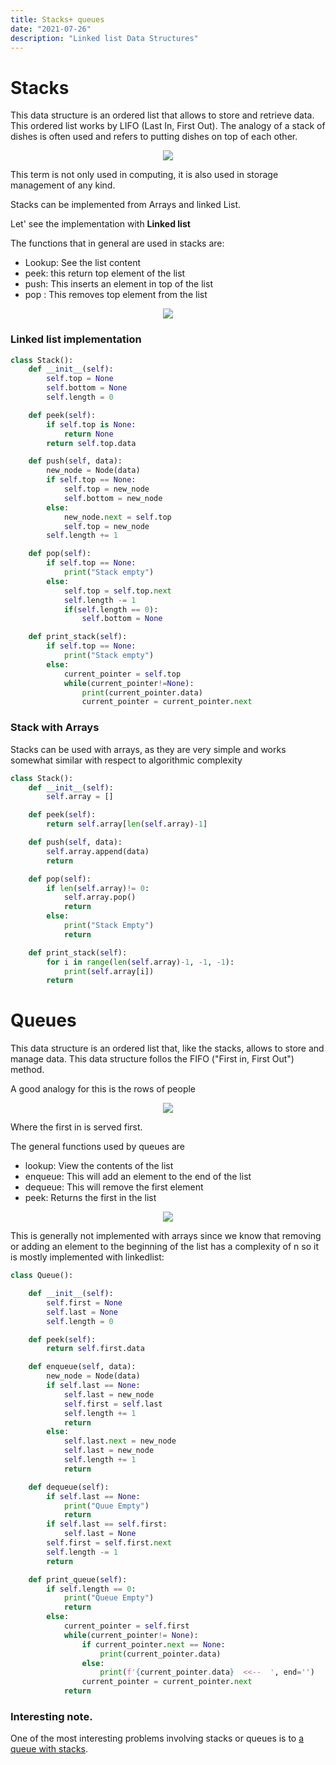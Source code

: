 ```yaml
---
title: Stacks+ queues
date: "2021-07-26"
description: "Linked list Data Structures"
---
```

# Stacks

This data structure is an ordered list that allows to store and retrieve data. This ordered list works by LIFO (Last In, First Out). The analogy of a stack of dishes is often used and refers to putting dishes on top of each other.
<center>
<img class="w-40-l w-60" src='https://i.imgur.com/oRnVwt3.png'></img>
</center>

This term is not only used in computing, it is also used in storage management of any kind.

Stacks can be implemented from Arrays and linked List.

Let' see the implementation with **Linked list** 

The functions that in general are used in stacks are: 

- Lookup: See the list content 
- peek: this return top element of the list 
- push: This inserts an element in top of the list
- pop : This removes top element from the list

<center>
<img class="w-20-l w-50" src='https://i.imgur.com/kGQPkn0.png'></img>
</center>

### Linked list implementation

```python
class Stack():
    def __init__(self):
        self.top = None
        self.bottom = None
        self.length = 0

    def peek(self):
        if self.top is None:
            return None
        return self.top.data

    def push(self, data):
        new_node = Node(data)
        if self.top == None:
            self.top = new_node
            self.bottom = new_node
        else: 
            new_node.next = self.top
            self.top = new_node
        self.length += 1

    def pop(self):
        if self.top == None: 
            print("Stack empty")
        else:
            self.top = self.top.next
            self.length -= 1
            if(self.length == 0):
                self.bottom = None

    def print_stack(self):
        if self.top == None:
            print("Stack empty")
        else:
            current_pointer = self.top
            while(current_pointer!=None):
                print(current_pointer.data)
                current_pointer = current_pointer.next
```

### Stack with Arrays

Stacks can be used with arrays, as they are very simple and works somewhat similar with respect to algorithmic complexity

```python
class Stack():
    def __init__(self):
        self.array = []

    def peek(self):
        return self.array[len(self.array)-1]

    def push(self, data):
        self.array.append(data)
        return

    def pop(self):
        if len(self.array)!= 0:
            self.array.pop()
            return
        else:
            print("Stack Empty")
            return

    def print_stack(self):
        for i in range(len(self.array)-1, -1, -1):
            print(self.array[i])
        return
```

# Queues

This data structure is an ordered list that, like the stacks, allows to store and manage data. This data structure follos the FIFO ("First in, First Out") method.

A good analogy for this is the rows of people 
<center>
<img class="w-20-l w-50" src='https://i.imgur.com/yixXDnT.png'></img>
</center>

Where the first in is served first.

The general functions used by queues are

- lookup: View the contents of the list 
- enqueue: This will add an element to the end of the list
- dequeue: This will remove the first element
- peek: Returns the first in the list

<center>
<img class="w-20-l w-50" src='https://i.imgur.com/kGQPkn0.png'></img>
</center>

This is generally not implemented with arrays since we know that removing or adding an element to the beginning of the list has a complexity of n so it is mostly implemented with linkedlist:

```python
class Queue():

    def __init__(self):
        self.first = None
        self.last = None
        self.length = 0

    def peek(self):
        return self.first.data

    def enqueue(self, data):
        new_node = Node(data)
        if self.last == None:
            self.last = new_node
            self.first = self.last
            self.length += 1
            return
        else:
            self.last.next = new_node
            self.last = new_node
            self.length += 1
            return

    def dequeue(self):
        if self.last == None:
            print("Quue Empty")
            return
        if self.last == self.first:
            self.last = None
        self.first = self.first.next
        self.length -= 1
        return

    def print_queue(self):
        if self.length == 0:
            print("Queue Empty")
            return
        else:
            current_pointer = self.first
            while(current_pointer!= None):
                if current_pointer.next == None:
                    print(current_pointer.data)
                else:
                    print(f'{current_pointer.data}  <<--  ', end='')
                current_pointer = current_pointer.next
            return
```

### Interesting note.

One of the most interesting problems involving stacks or queues is to <a href="https://leetcode.com/problems/implement-queue-using-stacks/description/" class="link  white hover-white-60" target="_blank">a queue with stacks</a>.

